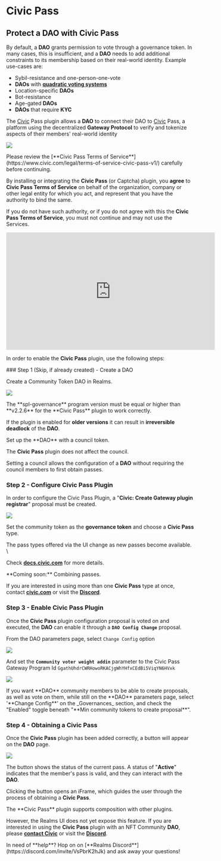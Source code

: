 
# Civic Pass

## Protect a DAO with Civic Pass

By default, a **DAO** grants permission to vote through a governance token. In many cases, this is insufficient, and a **DAO** needs to add additional constraints to its membership based on their real-world identity. Example use-cases are:

* Sybil-resistance and one-person-one-vote
* **DAOs** with [**quadratic voting systems**](https://en.wikipedia.org/wiki/Quadratic\_voting)
* Location-specific **DAOs**
* Bot-resistance
* Age-gated **DAOs**
* **DAOs** that require **KYC**

The [Civic](https://www.civic.com/) Pass plugin allows a **DAO** to connect their DAO to [Civic](https://www.civic.com/) Pass, a platform using the decentralized **Gateway Protocol** to verify and tokenize aspects of their members' real-world identity

![](https://296656056-files.gitbook.io/~/files/v0/b/gitbook-x-prod.appspot.com/o/spaces%2FDpqMXquEKUvr1Me1kPpW%2Fuploads%2FsqMz4uFANTu9T77t4X2p%2FHow-CP-Works.png?alt=media&#x26;token=df3113b7-de39-407e-a5c0-0c15d3501c79)

<Callout type="info" emoji="ℹ️">
Please review the [**Civic Pass Terms of Service**](https://www.civic.com/legal/terms-of-service-civic-pass-v1/) carefully before continuing.

By installing or integrating the **Civic Pass** (or Captcha) plugin, you **agree** to **Civic Pass Terms of Service** on behalf of the organization, company or other legal entity for which you act, and represent that you have the authority to bind the same.

If you do not have such authority, or if you do not agree with this the **Civic Pass Terms of Service**, you must not continue and may not use the Services.
</Callout>

<Callout type="info" emoji="▶️">
<iframe width="560" height="315" src="https://www.youtube.com/embed/mE2yV77rxVw?si=M86LjHZcc8_fXrgf" title="YouTube video player" frameborder="0" allow="accelerometer; autoplay; clipboard-write; encrypted-media; gyroscope; picture-in-picture; web-share" allowfullscreen></iframe>
</Callout>

In order to enable the **Civic Pass** plugin, use the following steps:

<Steps>
### Step 1 (Skip, if already created) - Create a DAO

Create a Community Token DAO in Realms.

![](..\source\civicpass\civicpass1.png)

<Callout type="error" emoji="🚨">
The **spl-governance** program version must be equal or higher than **v2.2.6** for the **Civic Pass** plugin to work correctly.

If the plugin is enabled for **older versions** it can result in **irreversible deadlock** of the **DAO**.
</Callout>

<Callout type="info" emoji="ℹ️">
Set up the **DAO** with a council token.

The **Civic Pass** plugin does not affect the council.

Setting a council allows the configuration of a **DAO** without requiring the council members to first obtain passes.
</Callout>

### Step 2 - Configure Civic Pass Plugin

In order to configure the Civic Pass Plugin, a "**Civic: Create Gateway plugin registrar**" proposal must be created.

![](..\source\civicpass\civicpass2.png)

Set the community token as the **governance token** and choose a **Civic Pass** type​.

<Callout type="info" emoji="ℹ️">
The pass types offered via the UI change as new passes become available. \

Check [**docs.civic.com**](https://docs.civic.com) for more details.
</Callout>

<Callout type="info" emoji="ℹ️">
**Coming soon:** Combining passes.

If you are interested in using more than one **Civic Pass** type at once, contact [**civic.com**](https://www.civic.com/contact-us/) or visit the [**Discord**](https://discord.gg/8H5Kdtr5Wn).
</Callout>

### Step 3 - Enable Civic Pass Plugin

Once the **Civic Pass** plugin configuration proposal is voted on and executed, the **DAO** can enable it through a **`DAO Config Change`** proposal.

From the DAO parameters page, select `Change Config` option

![](..\source\civicpass\civicpass3.png)

And set the **`Community voter weight addin`** parameter to the Civic Pass Gateway Program Id `GgathUhdrCWRHowoRKACjgWhYHfxCEdBi5ViqYN6HVxk`

![](..\source\civicpass\civicpass4.png)

<Callout type="info" emoji="ℹ️">
If you want **DAO** community members to be able to create proposals, as well as vote on them, while still on the **DAO** parameters page, select '**Change Config**' on the _Governances_ section, and check the "Enabled" toggle beneath "**Min community tokens to create proposal**".
</Callout>

### Step 4 - Obtaining a Civic Pass

Once the **Civic Pass** plugin has been added correctly, a button will appear on the **DAO** page.

![](..\source\civicpass\civicpass5.png)

The button shows the status of the current pass. A status of "**Active**" indicates that the member's pass is valid, and they can interact with the **DAO**.

Clicking the button opens an iFrame, which guides the user through the process of obtaining a **Civic Pass**.

<Callout type="info" emoji="ℹ️">
The **Civic Pass** plugin supports composition with other plugins.

However, the Realms UI does not yet expose this feature. If you are interested in using the **Civic Pass** plugin with an NFT Community **DAO**, please [**contact Civic**](https://www.civic.com/contact-us/) or visit the [**Discord**](https://discord.gg/8H5Kdtr5Wn).&#x20;
</Callout>
</Steps>

<Callout type="default" emoji="👉">
In need of **help**? Hop on on [**Realms Discord**](https://discord.com/invite/VsPbrK2hJk) and ask away your questions!
</Callout>